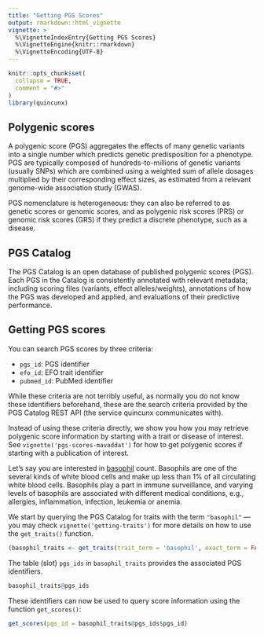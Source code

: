 ```yaml
---
title: "Getting PGS Scores"
output: rmarkdown::html_vignette
vignette: >
  %\VignetteIndexEntry{Getting PGS Scores}
  %\VignetteEngine{knitr::rmarkdown}
  %\VignetteEncoding{UTF-8}
---
```


```r
knitr::opts_chunk$set(
  collapse = TRUE,
  comment = "#>"
)
library(quincunx)
```

## Polygenic scores

A polygenic score (PGS) aggregates the effects of many genetic variants into a
single number which predicts genetic predisposition for a phenotype. PGS are
typically composed of hundreds-to-millions of genetic variants (usually SNPs)
which are combined using a weighted sum of allele dosages multiplied by their
corresponding effect sizes, as estimated from a relevant genome-wide association
study (GWAS).

PGS nomenclature is heterogeneous: they can also be referred to as genetic
scores or genomic scores, and as polygenic risk scores (PRS) or genomic risk
scores (GRS) if they predict a discrete phenotype, such as a disease.

## PGS Catalog

The PGS Catalog is an open database of published polygenic scores (PGS). Each
PGS in the Catalog is consistently annotated with relevant metadata; including
scoring files (variants, effect alleles/weights), annotations of how the PGS was
developed and applied, and evaluations of their predictive performance.

## Getting PGS scores

You can search PGS scores by three criteria:

- `pgs_id`: PGS identifier
- `efo_id`: EFO trait identifier
- `pubmed_id`: PubMed identifier

While these criteria are not terribly useful, as normally you do not know these
identifiers beforehand, these are the search criteria provided by the PGS
Catalog REST API (the service quincunx communicates with).

Instead of using these criteria directly, we show you how you may retrieve
polygenic score information by starting with a trait or disease of interest.
See `vignette('pgs-scores-mavaddat')` for how to get polygenic scores if
starting with a publication of interest.

Let's say you are interested in
[basophil](https://en.wikipedia.org/wiki/Basophil) count. Basophils are one of
the several kinds of white blood cells and make up less than 1% of all
circulating white blood cells. Basophils play a part in immune surveillance, and
varying levels of basophils are associated with different medical conditions,
e.g., allergies, inflammation, infection, leukemia or anemia.

We start by querying the PGS Catalog for traits with the term `"basophil"` ---
you may check `vignette('getting-traits')` for more details on how to use the
`get_traits()` function.

```r
(basophil_traits <- get_traits(trait_term = 'basophil', exact_term = FALSE))
```

The table (slot) `pgs_ids` in `basophil_traits` provides the associated PGS
identifiers.

```r
basophil_traits@pgs_ids
```

These identifiers can now be used to query score information using the
function `get_scores()`:

```r
get_scores(pgs_id = basophil_traits@pgs_ids$pgs_id)
```
